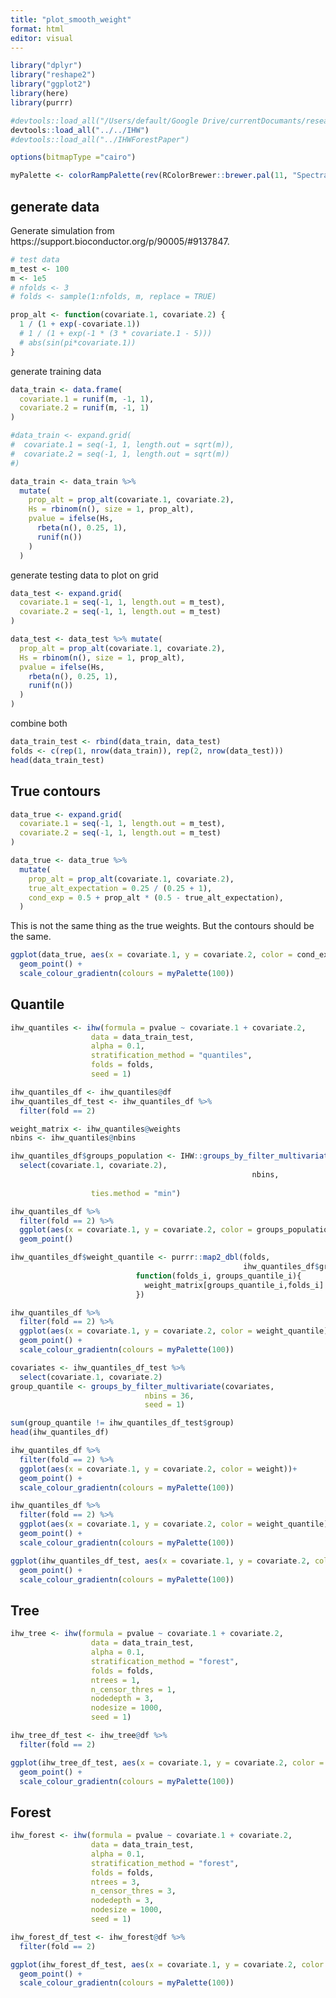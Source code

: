 ```yaml
---
title: "plot_smooth_weight"
format: html
editor: visual
---
```


```r
library("dplyr")
library("reshape2")
library("ggplot2")
library(here)
library(purrr)

#devtools::load_all("/Users/default/Google Drive/currentDocumants/research/2022_IHW-Forest/Code/IHW")
devtools::load_all("../../IHW")
#devtools::load_all("../IHWForestPaper")

options(bitmapType ="cairo")
```

```r
myPalette <- colorRampPalette(rev(RColorBrewer::brewer.pal(11, "Spectral")))
```

## generate data

Generate simulation from https://support.bioconductor.org/p/90005/#9137847.

```r
# test data
m_test <- 100
m <- 1e5
# nfolds <- 3
# folds <- sample(1:nfolds, m, replace = TRUE)
```

```r
prop_alt <- function(covariate.1, covariate.2) {
  1 / (1 + exp(-covariate.1))
  # 1 / (1 + exp(-1 * (3 * covariate.1 - 5)))
  # abs(sin(pi*covariate.1))
}
```

generate training data

```r
data_train <- data.frame(
  covariate.1 = runif(m, -1, 1),
  covariate.2 = runif(m, -1, 1)
)

#data_train <- expand.grid(
#  covariate.1 = seq(-1, 1, length.out = sqrt(m)),
#  covariate.2 = seq(-1, 1, length.out = sqrt(m))
#)

data_train <- data_train %>%
  mutate(
    prop_alt = prop_alt(covariate.1, covariate.2),
    Hs = rbinom(n(), size = 1, prop_alt),
    pvalue = ifelse(Hs,
      rbeta(n(), 0.25, 1),
      runif(n())
    )
  )
```

generate testing data to plot on grid

```r
data_test <- expand.grid(
  covariate.1 = seq(-1, 1, length.out = m_test),
  covariate.2 = seq(-1, 1, length.out = m_test)
)

data_test <- data_test %>% mutate(
  prop_alt = prop_alt(covariate.1, covariate.2),
  Hs = rbinom(n(), size = 1, prop_alt),
  pvalue = ifelse(Hs,
    rbeta(n(), 0.25, 1),
    runif(n())
  )
)
```

combine both

```r
data_train_test <- rbind(data_train, data_test)
folds <- c(rep(1, nrow(data_train)), rep(2, nrow(data_test)))
head(data_train_test)
```

## True contours

```r
data_true <- expand.grid(
  covariate.1 = seq(-1, 1, length.out = m_test),
  covariate.2 = seq(-1, 1, length.out = m_test)
)

data_true <- data_true %>%
  mutate(
    prop_alt = prop_alt(covariate.1, covariate.2),
    true_alt_expectation = 0.25 / (0.25 + 1),
    cond_exp = 0.5 + prop_alt * (0.5 - true_alt_expectation),
  )
```

This is not the same thing as the true weights. But the contours should be the same.

```r
ggplot(data_true, aes(x = covariate.1, y = covariate.2, color = cond_exp))+
  geom_point() +
  scale_colour_gradientn(colours = myPalette(100))
```

## Quantile

```r
ihw_quantiles <- ihw(formula = pvalue ~ covariate.1 + covariate.2, 
                  data = data_train_test, 
                  alpha = 0.1, 
                  stratification_method = "quantiles", 
                  folds = folds, 
                  seed = 1)

ihw_quantiles_df <- ihw_quantiles@df
ihw_quantiles_df_test <- ihw_quantiles_df %>%
  filter(fold == 2)
```

```r

weight_matrix <- ihw_quantiles@weights
nbins <- ihw_quantiles@nbins

ihw_quantiles_df$groups_population <- IHW::groups_by_filter_multivariate(ihw_quantiles_df %>%
  select(covariate.1, covariate.2), 
                                                      nbins, 
                                                      
                  ties.method = "min")
```

```r
ihw_quantiles_df %>%
  filter(fold == 2) %>%
  ggplot(aes(x = covariate.1, y = covariate.2, color = groups_population))+
  geom_point() 
```

```r
ihw_quantiles_df$weight_quantile <- purrr::map2_dbl(folds, 
                                                    ihw_quantiles_df$groups_population, 
                            function(folds_i, groups_quantile_i){
                              weight_matrix[groups_quantile_i,folds_i]
                            })
```

```r
ihw_quantiles_df %>%
  filter(fold == 2) %>%
  ggplot(aes(x = covariate.1, y = covariate.2, color = weight_quantile))+
  geom_point() +
  scale_colour_gradientn(colours = myPalette(100))
```

```r


covariates <- ihw_quantiles_df_test %>%
  select(covariate.1, covariate.2)
group_quantile <- groups_by_filter_multivariate(covariates,
                              nbins = 36, 
                              seed = 1)

sum(group_quantile != ihw_quantiles_df_test$group)
head(ihw_quantiles_df)
```

```r
ihw_quantiles_df %>%
  filter(fold == 2) %>%
  ggplot(aes(x = covariate.1, y = covariate.2, color = weight))+
  geom_point() +
  scale_colour_gradientn(colours = myPalette(100))
```

```r
ihw_quantiles_df %>%
  filter(fold == 2) %>%
  ggplot(aes(x = covariate.1, y = covariate.2, color = weight_quantile))+
  geom_point() +
  scale_colour_gradientn(colours = myPalette(100))
```

```r
ggplot(ihw_quantiles_df_test, aes(x = covariate.1, y = covariate.2, color = weight))+
  geom_point() +
  scale_colour_gradientn(colours = myPalette(100))
```

## Tree

```r
ihw_tree <- ihw(formula = pvalue ~ covariate.1 + covariate.2, 
                  data = data_train_test, 
                  alpha = 0.1, 
                  stratification_method = "forest", 
                  folds = folds, 
                  ntrees = 1, 
                  n_censor_thres = 1, 
                  nodedepth = 3, 
                  nodesize = 1000, 
                  seed = 1)

ihw_tree_df_test <- ihw_tree@df %>%
  filter(fold == 2)
```

```r
ggplot(ihw_tree_df_test, aes(x = covariate.1, y = covariate.2, color = weight))+
  geom_point() +
  scale_colour_gradientn(colours = myPalette(100))
```

## Forest

```r
ihw_forest <- ihw(formula = pvalue ~ covariate.1 + covariate.2, 
                  data = data_train_test, 
                  alpha = 0.1, 
                  stratification_method = "forest", 
                  folds = folds, 
                  ntrees = 3, 
                  n_censor_thres = 3, 
                  nodedepth = 3, 
                  nodesize = 1000, 
                  seed = 1)

ihw_forest_df_test <- ihw_forest@df %>%
  filter(fold == 2)
```

```r
ggplot(ihw_forest_df_test, aes(x = covariate.1, y = covariate.2, color = weight))+
  geom_point() +
  scale_colour_gradientn(colours = myPalette(100))
```
